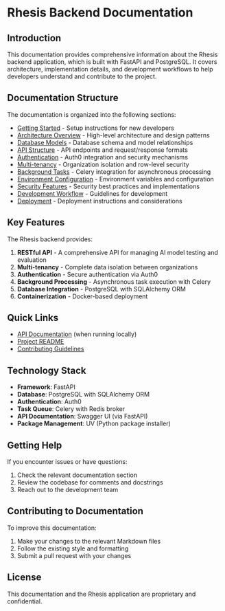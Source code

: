 # Rhesis Backend Documentation

## Introduction

This documentation provides comprehensive information about the Rhesis backend application, which is built with FastAPI and PostgreSQL. It covers architecture, implementation details, and development workflows to help developers understand and contribute to the project.

## Documentation Structure

The documentation is organized into the following sections:

- [Getting Started](./getting-started.md) - Setup instructions for new developers
- [Architecture Overview](./architecture.md) - High-level architecture and design patterns
- [Database Models](./database-models.md) - Database schema and model relationships
- [API Structure](./api-structure.md) - API endpoints and request/response formats
- [Authentication](./authentication.md) - Auth0 integration and security mechanisms
- [Multi-tenancy](./multi-tenancy.md) - Organization isolation and row-level security
- [Background Tasks](./background-tasks.md) - Celery integration for asynchronous processing
- [Environment Configuration](./environment-config.md) - Environment variables and configuration
- [Security Features](./security.md) - Security best practices and implementations
- [Development Workflow](./development-workflow.md) - Guidelines for development
- [Deployment](./deployment.md) - Deployment instructions and considerations

## Key Features

The Rhesis backend provides:

1. **RESTful API** - A comprehensive API for managing AI model testing and evaluation
2. **Multi-tenancy** - Complete data isolation between organizations
3. **Authentication** - Secure authentication via Auth0
4. **Background Processing** - Asynchronous task execution with Celery
5. **Database Integration** - PostgreSQL with SQLAlchemy ORM
6. **Containerization** - Docker-based deployment

## Quick Links

- [API Documentation](http://localhost:8000/docs) (when running locally)
- [Project README](https://github.com/rhesis-ai/rhesis/tree/main/apps/backend/README.md)
- [Contributing Guidelines](https://github.com/rhesis-ai/rhesis/tree/main/apps/backend/CONTRIBUTING.md)

## Technology Stack

- **Framework**: FastAPI
- **Database**: PostgreSQL with SQLAlchemy ORM
- **Authentication**: Auth0
- **Task Queue**: Celery with Redis broker
- **API Documentation**: Swagger UI (via FastAPI)
- **Package Management**: UV (Python package installer)

## Getting Help

If you encounter issues or have questions:

1. Check the relevant documentation section
2. Review the codebase for comments and docstrings
3. Reach out to the development team

## Contributing to Documentation

To improve this documentation:

1. Make your changes to the relevant Markdown files
2. Follow the existing style and formatting
3. Submit a pull request with your changes

## License

This documentation and the Rhesis application are proprietary and confidential.
